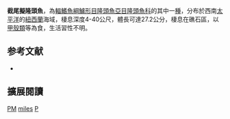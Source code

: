 {{Speciesbox
| image = 
| image_width = 250px
| status = LC
| status_system = IUCN3.1
| genus = Pseudolabrus
| species = miles
| authority = Schneider & Forster, 1801
| synonyms = *''Labrus miles''<br /><small>Schneider & Forster, 1801</small>
*''Julis miles''<br /><small>Schneider & Forster, 1801</small> 
*''Labrichthys miles''<br /><small>Forster, 1801</small>
*''Labrichthys coccinea''<br /><small>Forster, 1801</small>
*''Labrichthys roseipunctata''<br /><small>Hutton, 1880</small>
}}

'''截尾擬隆頭魚'''，為[[輻鰭魚綱|輻鰭魚綱]][[鱸形目|鱸形目]][[隆頭魚亞目|隆頭魚亞目]][[隆頭魚科|隆頭魚科]]的其中一[[種|種]]，分布於西南[[太平洋|太平洋]]的[[紐西蘭|紐西蘭]]海域，棲息深度4-40公尺，體長可達27.2公分，棲息在礁石區，以[[甲殼類|甲殼類]]等為食，生活習性不明。

==参考文献==
*{{FishBase_species|genus=Pseudolabrus|species=miles|year=2013|month=8}}
== 擴展閱讀 ==
{{refbegin}}
{{wikispecies-inline|Pseudolabrus miles|截尾擬隆頭魚}}
{{refend}}
{{Taxonbar|from=Q2152726}}

[[Category:IUCN红色名录无危物种|PM]]
[[Category:擬隆頭魚屬|miles]]
[[Category:1801年描述的魚類|P]]


{{鱸形目小作品}}